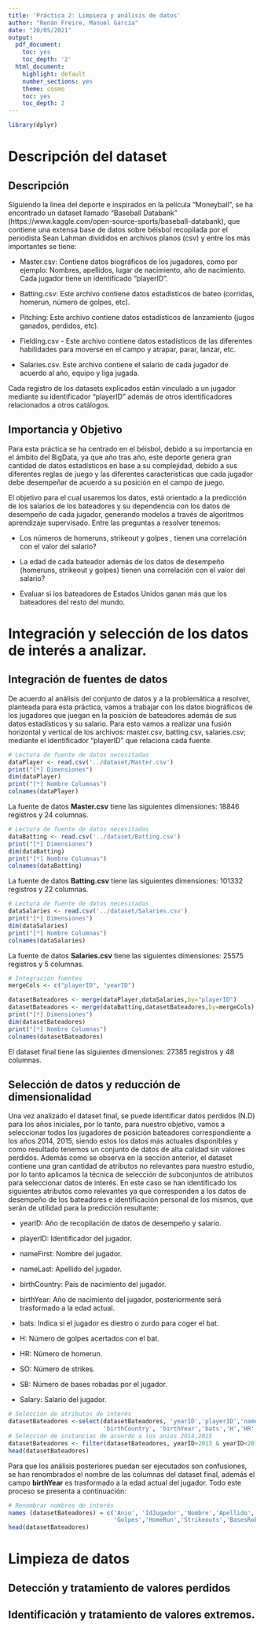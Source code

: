 ```yaml
---
title: 'Práctica 2: Limpieza y análisis de datos'
author: "Renán Freire, Manuel García"
date: "20/05/2021"
output:
  pdf_document: 
    toc: yes
    toc_depth: '2'
  html_document: 
    highlight: default
    number_sections: yes
    theme: cosmo
    toc: yes
    toc_depth: 2
---
```

```r
library(dplyr)
```

# Descripción del dataset

## Descripción

Siguiendo la línea del deporte e inspirados en la película “Moneyball”, se ha encontrado un dataset llamado “Baseball Databank” (https://www.kaggle.com/open-source-sports/baseball-databank), que contiene una extensa base de datos sobre béisbol recopilada por el periodista Sean Lahman divididos en archivos planos (csv) y entre los más importantes se tiene:

* Master.csv: Contiene datos biográficos de los jugadores, como por ejemplo: Nombres, apellidos, lugar de nacimiento, año de nacimiento. Cada jugador tiene un identificado “playerID”.
  
* Batting.csv: Este archivo contiene datos estadísticos de bateo (corridas, homerun, número de golpes, etc).
  
* Pitching: Este archivo contiene datos estadísticos de lanzamiento (jugos ganados, perdidos, etc).
  
* Fielding.csv - Este archivo contiene datos estadísticos de las diferentes habilidades para moverse en el campo y atrapar, parar, lanzar, etc.

* Salaries.csv. Este archivo contiene el salario de cada jugador de acuerdo al año, equipo y liga jugada.
      
Cada registro de los datasets explicados están vinculado a un jugador mediante su identificador “playerID” además de otros identificadores relacionados a otros catálogos.

## Importancia y Objetivo 

Para esta práctica se ha centrado en el béisbol, debido a su importancia en el ámbito del BigData, ya que año tras año, este deporte genera gran cantidad de datos estadísticos en base a su complejidad, debido a sus diferentes reglas de juego y las diferentes características que cada jugador debe desempeñar de acuerdo a su posición en el campo de juego. 

El objetivo para el cual usaremos los datos, está orientado a la predicción de los salarios de los bateadores y su dependencia con los datos de desempeño de cada jugador,  generando modelos a través de algoritmos aprendizaje supervisado. Entre las preguntas a resolver tenemos:

* Los números de homeruns, strikeout y golpes , tienen una correlación con el valor del salario?

* La edad de cada bateador además de los datos de desempeño (homeruns, strikeout y golpes) tienen una correlación con el valor del salario?
  
* Evaluar si los bateadores de Estados Unidos ganan más que los bateadores del resto del mundo.

# Integración y selección de los datos de interés a analizar.

## Integración de fuentes de datos

De acuerdo al análisis del conjunto de datos y a la problemática a resolver, planteada para esta práctica, vamos a trabajar con los datos biográficos de los jugadores que juegan en la posición de bateadores además de sus datos estadísticos y su salario. Para esto vamos a realizar una fusión horizontal y vertical de los archivos: master.csv, batting.csv, salaries.csv; mediante el identificador “playerID” que relaciona cada fuente.

```r
# Lectura de fuente de datos necesitadas
dataPlayer <- read.csv('../dataset/Master.csv')
print("[*] Dimensiones")
dim(dataPlayer)
print("[*] Nombre Columnas")
colnames(dataPlayer)
```

La fuente de datos **Master.csv** tiene las siguientes dimensiones: 18846 registros y 24 columnas.



```r
# Lectura de fuente de datos necesitadas
dataBatting <- read.csv('../dataset/Batting.csv')
print("[*] Dimensiones")
dim(dataBatting)
print("[*] Nombre Columnas")
colnames(dataBatting)
```

La fuente de datos **Batting.csv** tiene las siguientes dimensiones: 101332 registros y 22 columnas.

```r
# Lectura de fuente de datos necesitadas
dataSalaries <- read.csv('../dataset/Salaries.csv')
print("[*] Dimensiones")
dim(dataSalaries)
print("[*] Nombre Columnas")
colnames(dataSalaries)
```

La fuente de datos **Salaries.csv** tiene las siguientes dimensiones: 25575 registros y 5 columnas.

```r
# Integración fuentes
mergeCols <- c("playerID", "yearID")

datasetBateadores <- merge(dataPlayer,dataSalaries,by="playerID")
datasetBateadores <- merge(dataBatting,datasetBateadores,by=mergeCols)
print("[*] Dimensiones")
dim(datasetBateadores)
print("[*] Nombre Columnas")
colnames(datasetBateadores)
```

El dataset final tiene las siguientes dimensiones: 27385 registros y 48 columnas.

## Selección de datos y reducción de dimensionalidad 

Una vez analizado el dataset final, se puede identificar datos perdidos (N.D) para los años iniciales, por lo tanto, para nuestro objetivo, vamos a seleccionar todos los jugadores de posición bateadores correspondiente a los años 2014, 2015, siendo estos los datos más actuales disponibles y como resultado tenemos un conjunto de datos de alta calidad sin valores perdidos. Además como se observa en la sección anterior, el dataset contiene una gran cantidad de atributos no relevantes para nuestro estudio, por lo tanto aplicamos la técnica de selección de subconjuntos de atributos para seleccionar datos de interés. En este caso se han identificado los siguientes atributos como relevantes ya que corresponden a los datos de desempeño de los bateadores e identificación personal de los mismos, que serán de utilidad para la predicción resultante: 

* yearID: Año de recopilación de datos de desempeño y salario. 

* playerID: Identificador del jugador.

* nameFirst: Nombre del jugador.

* nameLast: Apellido del jugador.

* birthCountry: País de nacimiento del jugador.

* birthYear: Año de nacimiento del jugador, posteriormente será trasformado a la edad actual.

* bats: Indica si el jugador es diestro o zurdo para coger el bat.

* H: Número de golpes acertados con el bat. 

* HR: Número de homerun.

* SO: Número de strikes.

* SB: Número de bases robadas por el jugador.

* Salary: Salario del jugador.

```r
# Selección de atributos de interés
datasetBateadores <-select(datasetBateadores, 'yearID','playerID','nameFirst', 'nameLast', 
                           'birthCountry', 'birthYear','bats','H','HR','SO','SB','salary');
# Selección de instancias de acuerdo a los anios 2014,2015
datasetBateadores <- filter(datasetBateadores, yearID>2013 & yearID<2016)
head(datasetBateadores)
```

Para que los análisis posteriores puedan ser ejecutados son confusiones, se han renombrados el nombre de las columnas del dataset final, además el campo **birthYear** es trasformado a la edad actual del jugador. Todo este proceso se presenta a continuación:

```r
# Renombrar nombres de interés
names (datasetBateadores) = c('Anio', 'IdJugador','Nombre','Apellido','Pais','Edad','ManoBateo',
                              'Golpes','HomeRun','Strikeouts','BasesRobadas','Salario')
head(datasetBateadores)
```




# Limpieza de datos

## Detección y tratamiento de valores perdidos

## Identificación y tratamiento de valores extremos.
